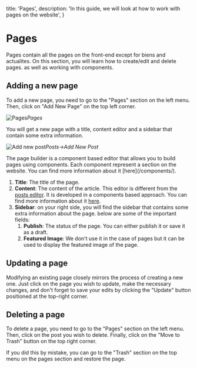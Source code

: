   title: 'Pages',
  description:
    'In this guide, we will look at how to work with pages on the website',
}

# Pages

Pages contain all the pages on the front-end except for biens and actualites. On this section, you will learn how to create/edit and delete pages. as well as working with components.

## Adding a new page

To add a new page, you need to go to the "Pages" section on the left menu. Then, click on "Add New Page" on the top left corner.

![Pages](/screenshots/pages.png)*Pages*

You will get a new page with a title, content editor and a sidebar that contain some extra information. 

![Add new post](/screenshots/add-new-page.png)*Posts->Add New Post*

<Note>
  The page builder is a component based editor that allows you to build pages using components. Each component represent a section on the website. You can find more information about it [here](/components/).
</Note>

1. **Title**: The title of the page. 
2. **Content**: The content of the article. This editor is different from the [posts editor](/posts). It is developed in a components based approach. You can find more information about it [here](/components/).
3. **Sidebar**: on your right side, you will find the sidebar that contains some extra information about the page. below are some of the important fields:
    1. **Publish**: The status of the page. You can either publish it or save it as a draft.
    3. **Featured Image**: We don't use it in the case of pages but it can be used to display the featured image of the page.

## Updating a page

Modifying an existing page closely mirrors the process of creating a new one. Just click on the page you wish to update, make the necessary changes, and don't forget to save your edits by clicking the "Update" button positioned at the top-right corner.

## Deleting a page

To delete a page, you need to go to the "Pages" section on the left menu. Then, click on the post you wish to delete. Finally, click on the "Move to Trash" button on the top right corner. 

If you did this by mistake, you can go to the "Trash" section on the top menu on the pages section and restore the page.

